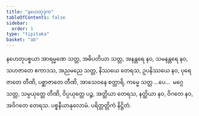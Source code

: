 ```yaml
---
title: "နဟေတုဒုက"
tableOfContents: false
sidebar:
  order: 1
type: "tipitaka"
basket: "ab"
---
```



<DynamicBreadcrumb />

<Division number="92">

<Paragraph number="2154">
နဟေတုပစ္စယာ အာရမ္မဏေ သတ္တ, အဓိပတိယာ သတ္တ, အနန္တရေ နဝ, သမနန္တရေ နဝ, သဟဇာတေ ဧကာဒသ, အညမညေ သတ္တ, နိဿယေ တေရသ, ဥပနိဿယေ နဝ, ပုရေဇာတေ တီဏိ, ပစ္ဆာဇာတေ တီဏိ, အာသေဝနေ စတ္တာရိ, ကမ္မေ သတ္တ …ပေ…  မဂ္ဂေ သတ္တ, သမ္ပယုတ္တေ တီဏိ, ဝိပ္ပယုတ္တေ ပဉ္စ, အတ္ထိယာ တေရသ, နတ္ထိယာ နဝ, ဝိဂတေ နဝ, အဝိဂတေ တေရသ.

</Paragraph>
</Division>

<Paragraph number="2155" type="center">
ပစ္စနီယာနုလောမံ.



</Paragraph>

<Paragraph number="2156" type="center">
ပရိတ္တတ္တိကံ နိဋ္ဌိတံ.
</Paragraph>